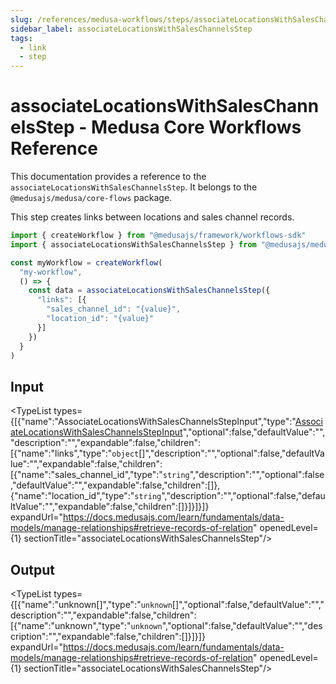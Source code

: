 ```yaml
---
slug: /references/medusa-workflows/steps/associateLocationsWithSalesChannelsStep
sidebar_label: associateLocationsWithSalesChannelsStep
tags:
  - link
  - step
---
```



# associateLocationsWithSalesChannelsStep - Medusa Core Workflows Reference

This documentation provides a reference to the `associateLocationsWithSalesChannelsStep`. It belongs to the `@medusajs/medusa/core-flows` package.

This step creates links between locations and sales channel records.

```ts title="src/workflows/my-workflow.ts"
import { createWorkflow } from "@medusajs/framework/workflows-sdk"
import { associateLocationsWithSalesChannelsStep } from "@medusajs/medusa/core-flows"

const myWorkflow = createWorkflow(
  "my-workflow",
  () => {
    const data = associateLocationsWithSalesChannelsStep({
      "links": [{
        "sales_channel_id": "{value}",
        "location_id": "{value}"
      }]
    })
  }
)
```
  

## Input

<TypeList types={[{"name":"AssociateLocationsWithSalesChannelsStepInput","type":"[AssociateLocationsWithSalesChannelsStepInput](../../../../interfaces/core_flows.AssociateLocationsWithSalesChannelsStepInput/page.mdx)","optional":false,"defaultValue":"","description":"","expandable":false,"children":[{"name":"links","type":"`object`[]","description":"","optional":false,"defaultValue":"","expandable":false,"children":[{"name":"sales_channel_id","type":"`string`","description":"","optional":false,"defaultValue":"","expandable":false,"children":[]},{"name":"location_id","type":"`string`","description":"","optional":false,"defaultValue":"","expandable":false,"children":[]}]}]}]} expandUrl="https://docs.medusajs.com/learn/fundamentals/data-models/manage-relationships#retrieve-records-of-relation" openedLevel={1} sectionTitle="associateLocationsWithSalesChannelsStep"/>

## Output

<TypeList types={[{"name":"unknown[]","type":"`unknown`[]","optional":false,"defaultValue":"","description":"","expandable":false,"children":[{"name":"unknown","type":"`unknown`","optional":false,"defaultValue":"","description":"","expandable":false,"children":[]}]}]} expandUrl="https://docs.medusajs.com/learn/fundamentals/data-models/manage-relationships#retrieve-records-of-relation" openedLevel={1} sectionTitle="associateLocationsWithSalesChannelsStep"/>
